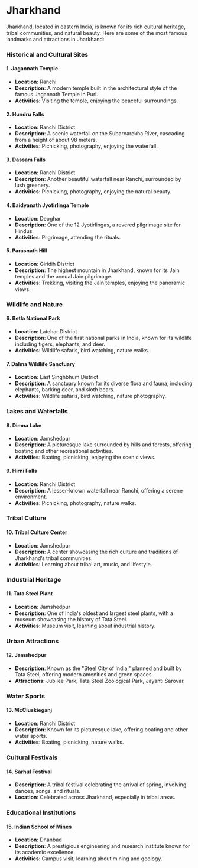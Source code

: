 # Jharkhand

Jharkhand, located in eastern India, is known for its rich cultural heritage, tribal communities, and natural beauty. Here are some of the most famous landmarks and attractions in Jharkhand:

### Historical and Cultural Sites

#### 1. **Jagannath Temple**
- **Location**: Ranchi
- **Description**: A modern temple built in the architectural style of the famous Jagannath Temple in Puri.
- **Activities**: Visiting the temple, enjoying the peaceful surroundings.

#### 2. **Hundru Falls**
- **Location**: Ranchi District
- **Description**: A scenic waterfall on the Subarnarekha River, cascading from a height of about 98 meters.
- **Activities**: Picnicking, photography, enjoying the waterfall.

#### 3. **Dassam Falls**
- **Location**: Ranchi District
- **Description**: Another beautiful waterfall near Ranchi, surrounded by lush greenery.
- **Activities**: Picnicking, photography, enjoying the natural beauty.

#### 4. **Baidyanath Jyotirlinga Temple**
- **Location**: Deoghar
- **Description**: One of the 12 Jyotirlingas, a revered pilgrimage site for Hindus.
- **Activities**: Pilgrimage, attending the rituals.

#### 5. **Parasnath Hill**
- **Location**: Giridih District
- **Description**: The highest mountain in Jharkhand, known for its Jain temples and the annual Jain pilgrimage.
- **Activities**: Trekking, visiting the Jain temples, enjoying the panoramic views.

### Wildlife and Nature

#### 6. **Betla National Park**
- **Location**: Latehar District
- **Description**: One of the first national parks in India, known for its wildlife including tigers, elephants, and deer.
- **Activities**: Wildlife safaris, bird watching, nature walks.

#### 7. **Dalma Wildlife Sanctuary**
- **Location**: East Singhbhum District
- **Description**: A sanctuary known for its diverse flora and fauna, including elephants, barking deer, and sloth bears.
- **Activities**: Wildlife safaris, bird watching, nature photography.

### Lakes and Waterfalls

#### 8. **Dimna Lake**
- **Location**: Jamshedpur
- **Description**: A picturesque lake surrounded by hills and forests, offering boating and other recreational activities.
- **Activities**: Boating, picnicking, enjoying the scenic views.

#### 9. **Hirni Falls**
- **Location**: Ranchi District
- **Description**: A lesser-known waterfall near Ranchi, offering a serene environment.
- **Activities**: Picnicking, photography, nature walks.

### Tribal Culture

#### 10. **Tribal Culture Center**
- **Location**: Jamshedpur
- **Description**: A center showcasing the rich culture and traditions of Jharkhand’s tribal communities.
- **Activities**: Learning about tribal art, music, and lifestyle.

### Industrial Heritage

#### 11. **Tata Steel Plant**
- **Location**: Jamshedpur
- **Description**: One of India's oldest and largest steel plants, with a museum showcasing the history of Tata Steel.
- **Activities**: Museum visit, learning about industrial history.

### Urban Attractions

#### 12. **Jamshedpur**
- **Description**: Known as the "Steel City of India," planned and built by Tata Steel, offering modern amenities and green spaces.
- **Attractions**: Jubilee Park, Tata Steel Zoological Park, Jayanti Sarovar.

### Water Sports

#### 13. **McCluskieganj**
- **Location**: Ranchi District
- **Description**: Known for its picturesque lake, offering boating and other water sports.
- **Activities**: Boating, picnicking, nature walks.

### Cultural Festivals

#### 14. **Sarhul Festival**
- **Description**: A tribal festival celebrating the arrival of spring, involving dances, songs, and rituals.
- **Location**: Celebrated across Jharkhand, especially in tribal areas.

### Educational Institutions

#### 15. **Indian School of Mines**
- **Location**: Dhanbad
- **Description**: A prestigious engineering and research institute known for its academic excellence.
- **Activities**: Campus visit, learning about mining and geology.

